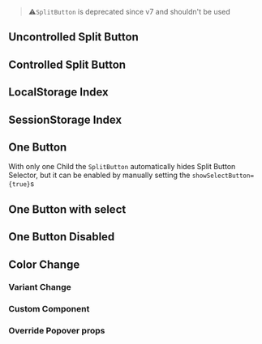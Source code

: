 
<Meta title="Docs/Components/SplitButton" />

> ⚠️`SplitButton` is deprecated since v7 and shouldn't be used

## Uncontrolled Split Button

<Canvas>
    <Story id="stories-components-split-button-uncontrolled--uncontrolled" />
</Canvas>

## Controlled Split Button

<Canvas>
    <Story id="stories-components-split-button-controlled--controlled" />
</Canvas>

## LocalStorage Index

<Canvas>
    <Story id="stories-components-split-button-persistent-index--local-storage-index" />
</Canvas>

## SessionStorage Index

<Canvas>
    <Story id="stories-components-split-button-persistent-index--session-storage-index" />
</Canvas>

## One Button

With only one Child the `SplitButton` automatically hides Split Button Selector, but it can be enabled by manually setting the `showSelectButton={true}`s

<Canvas>
    <Story id="stories-components-split-button-one-child--one-child" />
</Canvas>

## One Button with select

<Canvas>
    <Story id="stories-components-split-button-one-child--one-child-with-select" />
</Canvas>

## One Button Disabled

<Canvas>
    <Story id="stories-components-split-button-one-child--one-child-disabled" />
</Canvas>

## Color Change

<Canvas>
    <Story id="stories-components-split-button-color-change--color-change" />
</Canvas>

### Variant Change

<Canvas>
    <Story id="stories-components-split-button-variant-change--variant-change" />
</Canvas>

### Custom Component

<Canvas>
    <Story id="stories-components-split-button-custom-component--custom-component" />
</Canvas>

### Override Popover props

<Canvas>
    <Story id="stories-components-split-button-override-popover-props--override-popover-props" />
</Canvas>
